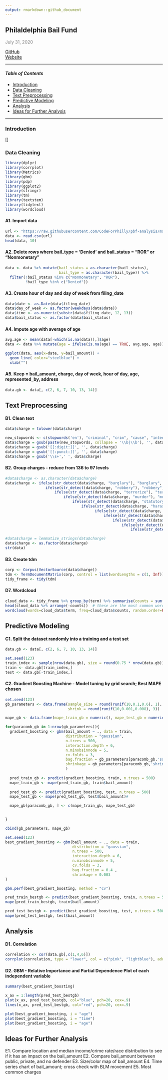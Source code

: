 ---
output: rmarkdown::github_document
--- 
## **Philaldelphia Bail Fund** 

\right<span style="color: grey;">July 31, 2020</span>\right  

  [GitHub](https://github.com/CodeForPhilly/pbf-analysis)  
  [Website](https://www.phillybailfund.org/)
  

***

#### _**Table of Contents**_
* [Introduction](#**Introduction**) 
* [Data Cleaning](#**Data Cleaning**) 
* [Text Preprocessing](#**Text Preprocessing**) 
* [Predictive Modeling](#**Predictive Modeling**) 
* [Analysis](#**Analysis**) 
* [Ideas for Further Analysis](#**Ideas for Further Analysis**)

***

### <a id="**Introduction**"></a>**Introduction**
[]

### <a id="**Data Cleaning**"></a>**Data Cleaning**
```{r message = FALSE, warning = FALSE}
library(dplyr)
library(corrplot)
library(Metrics)
library(gbm)
library(pdp)
library(ggplot2)
library(stringr)
library(tm) 
library(textstem)
library(tidytext)
library(wordcloud)
```
#### A1. Import data
```{r}
url <- "https://raw.githubusercontent.com/CodeForPhilly/pbf-analysis/master/Data/0c_distinct_dockets.csv"
data <- read.csv(url)
head(data, 10)
```

#### A2. Delete rows where bail_type = 'Denied' and bail_status = "ROR" or "Nonmonetary" 
```{r}
data <- data %>% mutate(bail_status = as.character(bail_status),
                        bail_type = as.character(bail_type)) %>% 
  filter(!bail_status %in% c("Nonmonetary", "ROR"), 
         !bail_type %in% c("Denied"))
```

#### A3. Create hour of day and day of week from filing_date
```{r}
data$date <- as.Date(data$filing_date)
data$day_of_week <- as.factor(weekdays(data$date))
data$time <- as.numeric(substr(data$filing_date, 12, 13))
data$bail_status <- as.factor(data$bail_status)
```

#### A4. Impute age with average of age
```{r}
avg.age <- mean(data[-which(is.na(data)),]$age)
data <- data %>% mutate(age = ifelse(is.na(age) == TRUE, avg.age, age))

ggplot(data, aes(x=date, y=bail_amount)) +
  geom_line( color="steelblue") + 
  xlab("")
```

#### A5. Keep = bail_amount, charge, day of week, hour of day, age, represented_by, address
```{r}
data.gb <- data[, c(2, 6, 7, 10, 13, 14)] 
```


## <a id="**Text Preprocessing**"></a>**Text Preprocessing**
#### B1. Clean text
```{r}
data$charge = tolower(data$charge)

new_stopwords <- c(stopwords('en'), "criminal", "crim", "cause", "intent", "int", "attempt")
data$charge = gsub(paste(new_stopwords, collapse = '\\b|\\b'), '', data$charge)
data$charge = gsub('[[:digit:]]', '', data$charge)
data$charge = gsub('[[:punct:]]', '', data$charge)
data$charge = gsub('\\s+',' ', data$charge)
```

#### B2. Group charges - reduce from 136 to 97 levels
```{r}
#data$charge <- as.character(data$charge)
data$charge <- ifelse(str_detect(data$charge, "burglary"), "burglary",
                  ifelse(str_detect(data$charge, "robbery"), "robbery", 
                      ifelse(str_detect(data$charge, "terrorize"), "terrorist",
                          ifelse(str_detect(data$charge, "murder"), "murder", 
                              ifelse(str_detect(data$charge, "statutory"), "statutory sexual assault",
                                  ifelse(str_detect(data$charge, "harassment"), "harassment",
                                        ifelse(str_detect(data$charge, "agg"), "aggravated assault",
                                            ifelse(str_detect(data$charge, "theft"), "theft",
                                                ifelse(str_detect(data$charge, "asslt"), "indecent assault",
                                                    ifelse(str_detect(data$charge, "firearm"), "firearm possession/delivery",
                                                        ifelse(str_detect(data$charge, "rape"), "rape", data$charge)))))))))))          

#data$charge = lemmatize_strings(data$charge)
data$charge <- as.factor(data$charge)
str(data)
```

#### B3. Create tdm
```{r}
corp <- Corpus(VectorSource(data$charge))
tdm <- TermDocumentMatrix(corp, control = list(wordLengths = c(1, Inf)))
tidy_frame <- tidy(tdm)
```

#### D7. Wordcloud
```{r}
cloud_data <- tidy_frame %>% group_by(term) %>% summarise(counts = sum(count))
head(cloud_data %>% arrange(-counts))  # these are the most common words
wordcloud(words=cloud_data$term, freq=cloud_data$counts, random.order=FALSE, colors=brewer.pal(7, "Greens"), max.words = 20)
```

## <a id="**Predictive Modeling**"></a>**Predictive Modeling**

#### C1. Split the dataset randomly into a training and a test set
```{r}
data.gb <- data[, c(2, 6, 7, 10, 13, 14)] 

set.seed(123) 
train_index <- sample(nrow(data.gb), size = round(0.75 * nrow(data.gb)), replace = FALSE)
train <- data.gb[train_index,]
test <- data.gb[-train_index,]
```


#### C2. Gradient Boosting Machine - Model tuning by grid search; Best MAPE chosen
```{r}
set.seed(123)
gb_parameters <- data.frame(sample_size = round(runif(10,0.1,0.6), 1),
                            shrink = round(runif(10,0.001,0.008), 3))

mape_gb <- data.frame(mape_train_gb = numeric(), mape_test_gb = numeric())

for(paracomb_gb in 1:nrow(gb_parameters)){
  gradient_boosting <- gbm(bail_amount ~ ., data = train, 
                           distribution = "gaussian",
                           n.trees = 500,
                           interaction.depth = 6,
                           n.minobsinnode = 5, 
                           cv.folds = 3,
                           bag.fraction = gb_parameters[paracomb_gb,'sample_size'], 
                           shrinkage = gb_parameters[paracomb_gb,'shrink']
                           )
  
  pred_train_gb <- predict(gradient_boosting, train, n.trees = 500)
  mape_train_gb <- mape(pred_train_gb, train$bail_amount)
  
  pred_test_gb <- predict(gradient_boosting, test, n.trees = 500)
  mape_test_gb <- mape(pred_test_gb, test$bail_amount)#

  mape_gb[paracomb_gb, ] <- c(mape_train_gb, mape_test_gb)

  
}

cbind(gb_parameters, mape_gb)

set.seed(123)
best_gradient_boosting <- gbm(bail_amount ~ ., data = train, 
                              distribution = "gaussian",
                              n.trees = 500,
                              interaction.depth = 6,
                              n.minobsinnode = 5, 
                              cv.folds = 3,
                              bag.fraction = 0.4 , 
                              shrinkage = 0.003
)

gbm.perf(best_gradient_boosting, method = "cv")

pred_train_bestgb <- predict(best_gradient_boosting, train, n.trees = 500)
mape(pred_train_bestgb, train$bail_amount)

pred_test_bestgb <- predict(best_gradient_boosting, test, n.trees = 500)
mape(pred_test_bestgb, test$bail_amount)
```


## <a id="**Analysis**"></a>**Analysis**

#### D1. Correlation
```{r fig.align="center"}
correlation <- cor(data.gb[,c(1,4,6)])
corrplot(correlation, type = "lower", col = c("pink", "lightblue"), addCoef.col = "black", tl.col = "black")
```  

#### D2. GBM - Relative Importance and Partial Dependence Plot of each independent variable
```{r}
summary(best_gradient_boosting)

x_ax = 1:length(pred_test_bestgb)
plot(x_ax, pred_test_bestgb, col="blue", pch=20, cex=.9)
lines(x_ax, pred_test_bestgb, col="red", pch=20, cex=.9) 

plot(best_gradient_boosting, i = "age")
plot(best_gradient_boosting, i = "time")
plot(best_gradient_boosting, i = "age")
```


## <a id="**Ideas for Further Analysis**"></a>**Ideas for Further Analysis**

E1. Compare location and median income/crime rate/race distribution to see if it has an impact on the bail_amount
E2. Compare bail_amount between public, private, and no defender
E3. Size/color map of bail_amount
E4. Time series chart of bail_amount; cross check with BLM movement
E5. Most common charges